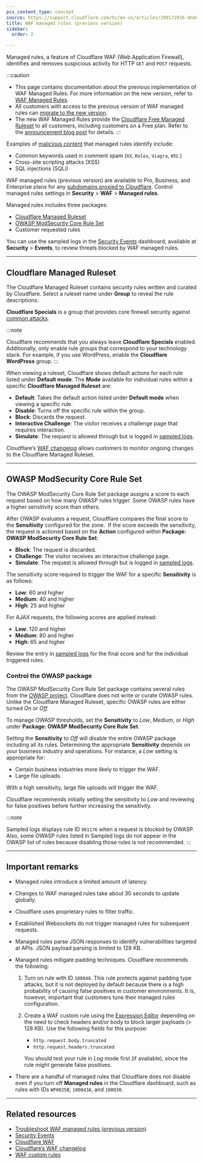 ```yaml
---
pcx_content_type: concept
source: https://support.cloudflare.com/hc/en-us/articles/200172016-Understanding-WAF-managed-rules-Web-Application-Firewall-
title: WAF managed rules (previous version)
sidebar:
  order: 2

---
```


Managed rules, a feature of Cloudflare WAF (Web Application Firewall), identifies and removes suspicious activity for HTTP `GET` and `POST` requests.

:::caution


* This page contains documentation about the previous implementation of WAF Managed Rules. For more information on the new version, refer to [WAF Managed Rules](/waf/managed-rules/).
* All customers with access to the previous version of WAF managed rules can [migrate to the new version](/waf/reference/migration-guides/waf-managed-rules-migration/).
* The new WAF Managed Rules provide the [Cloudflare Free Managed Ruleset](/waf/managed-rules/) to all customers, including customers on a Free plan. Refer to the [announcement blog post](https://blog.cloudflare.com/waf-for-everyone/) for details.
  :::

Examples of [malicious content](https://www.cloudflare.com/learning/security/what-is-web-application-security/) that managed rules identify include:

* Common keywords used in comment spam (`XX`, `Rolex`, `Viagra`, etc.)
* Cross-site scripting attacks (XSS)
* SQL injections (SQLi)

WAF managed rules (previous version) are available to Pro, Business, and Enterprise plans for any [subdomains proxied to Cloudflare](/dns/proxy-status/). Control managed rules settings in **Security** > **WAF** > **Managed rules**. 

Managed rules includes three packages:

* [Cloudflare Managed Ruleset](#cloudflare-managed-ruleset)
* [OWASP ModSecurity Core Rule Set](#owasp-modsecurity-core-rule-set)
* Customer requested rules

You can use the sampled logs in the [Security Events](/waf/analytics/security-events/) dashboard, available at **Security** > **Events**, to review threats blocked by WAF managed rules.

***

## Cloudflare Managed Ruleset

The Cloudflare Managed Ruleset contains security rules written and curated by Cloudflare. Select a ruleset name under **Group** to reveal the rule descriptions.

**Cloudflare Specials** is a group that provides core firewall security against [common attacks](https://www.cloudflare.com/learning/security/what-is-web-application-security/).

:::note

Cloudflare recommends that you always leave **Cloudflare Specials** enabled. Additionally, only enable rule groups that correspond to your technology stack. For example, if you use WordPress, enable the **Cloudflare WordPress** group.
:::

When viewing a ruleset, Cloudflare shows default actions for each rule listed under **Default mode**. The **Mode** available for individual rules within a specific **Cloudflare Managed Ruleset** are:

* **Default**: Takes the default action listed under **Default mode** when viewing a specific rule.
* **Disable**: Turns off the specific rule within the group.
* **Block**: Discards the request.
* **Interactive Challenge**: The visitor receives a challenge page that requires interaction.
* **Simulate**: The request is allowed through but is logged in [sampled logs](/waf/analytics/security-events/#sampled-logs).

Cloudflare’s [WAF changelog](/waf/change-log/) allows customers to monitor ongoing changes to the Cloudflare Managed Ruleset.

***

## OWASP ModSecurity Core Rule Set

The OWASP ModSecurity Core Rule Set package assigns a score to each request based on how many OWASP rules trigger. Some OWASP rules have a higher sensitivity score than others.

After OWASP evaluates a request, Cloudflare compares the final score to the **Sensitivity** configured for the zone.  If the score exceeds the sensitivity, the request is actioned based on the **Action** configured within **Package: OWASP ModSecurity Core Rule Set**:

* **Block**: The request is discarded.
* **Challenge**: The visitor receives an interactive challenge page.
* **Simulate**: The request is allowed through but is logged in [sampled logs](/waf/analytics/security-events/#sampled-logs).

The sensitivity score required to trigger the WAF for a specific **Sensitivity** is as follows:

* **Low**: 60 and higher
* **Medium**: 40 and higher
* **High**: 25 and higher

For AJAX requests, the following scores are applied instead:

* **Low**: 120 and higher
* **Medium**: 80 and higher
* **High**: 65 and higher

Review the entry in [sampled logs](/waf/analytics/security-events/#sampled-logs) for the final score and for the individual triggered rules.

### Control the OWASP package

The OWASP ModSecurity Core Rule Set package contains several rules from the [OWASP project](https://www.owasp.org/index.php/Category:OWASP_ModSecurity_Core_Rule_Set_Project). Cloudflare does not write or curate OWASP rules. Unlike the Cloudflare Managed Ruleset, specific OWASP rules are either turned *On* or *Off.*

To manage OWASP thresholds, set the **Sensitivity** to *Low*, *Medium*, or *High* under **Package: OWASP ModSecurity Core Rule Set**.

Setting the **Sensitivity** to *Off* will disable the entire OWASP package including all its rules. Determining the appropriate **Sensitivity** depends on your business industry and operations. For instance, a *Low* setting is appropriate for:

* Certain business industries more likely to trigger the WAF.
* Large file uploads.

With a high sensitivity, large file uploads will trigger the WAF.

Cloudflare recommends initially setting the sensitivity to *Low* and reviewing for false positives before further increasing the sensitivity.

:::note

Sampled logs displays rule ID `981176` when a request is blocked by OWASP. Also, some OWASP rules listed in Sampled logs do not appear in the OWASP list of rules because disabling those rules is not recommended.
:::

***

## Important remarks

* Managed rules introduce a limited amount of latency.

* Changes to WAF managed rules take about 30 seconds to update globally.

* Cloudflare uses proprietary rules to filter traffic.

* Established Websockets do not trigger managed rules for subsequent requests.

* Managed rules parse JSON responses to identify vulnerabilities targeted at APIs. JSON payload parsing is limited to 128 KB.

* Managed rules mitigate padding techniques. Cloudflare recommends the following:

  1. Turn on rule with ID `100048`. This rule protects against padding type attacks, but it is not deployed by default because there is a high probability of causing false positives in customer environments. It is, however, important that customers tune their managed rules configuration.

  2. Create a WAF custom rule using the [Expression Editor](/ruleset-engine/rules-language/expressions/edit-expressions/#expression-editor) depending on the need to check headers and/or body to block larger payloads (> 128 KB). Use the following fields for this purpose:

     * `http.request.body.truncated`
     * `http.request.headers.truncated`

     You should test your rule in *Log* mode first (if available), since the rule might generate false positives.

* There are a handful of managed rules that Cloudflare does not disable even if you turn off **Managed rules** in the Cloudflare dashboard, such as rules with IDs `WP0025B`, `100043A`, and `100030`.

***

## Related resources

* [Troubleshoot WAF managed rules (previous version)](/waf/reference/legacy/old-waf-managed-rules/troubleshooting/)
* [Security Events](/waf/analytics/security-events/)
* [Cloudflare WAF](/waf/)
* [Cloudflare’s WAF changelog](/waf/change-log/)
* [WAF custom rules](/waf/custom-rules/)
